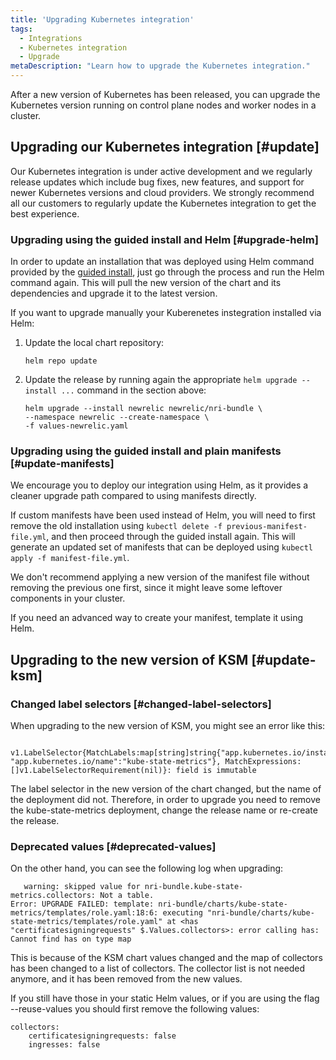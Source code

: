 ```yaml
---
title: 'Upgrading Kubernetes integration'
tags:
  - Integrations
  - Kubernetes integration
  - Upgrade
metaDescription: "Learn how to upgrade the Kubernetes integration."
---
```


After a new version of Kubernetes has been released, you can upgrade the Kubernetes version running on control plane nodes and worker nodes in a cluster.

## Upgrading our Kubernetes integration [#update]

Our Kubernetes integration is under active development and we regularly release updates which include bug fixes, new features, and support for newer Kubernetes versions and cloud providers. We strongly recommend all our customers to regularly update the Kubernetes integration to get the best experience.

### Upgrading using the guided install and Helm [#upgrade-helm]

In order to update an installation that was deployed using Helm command provided by the [guided install](https://one.newrelic.com/nr1-core?state=51fbbd48-c8ca-ead9-bb90-af96e18d82a7), just go through the process and run the Helm command again. This will pull the new version of the chart and its dependencies and upgrade it to the latest version.

If you want to upgrade manually your Kuberenetes instegration installed via Helm:

1. Update the local chart repository:

   ```shell
   helm repo update
   ```

2. Update the release by running again the appropriate `helm upgrade --install ...` command in the section above:

   ```shell
   helm upgrade --install newrelic newrelic/nri-bundle \
   --namespace newrelic --create-namespace \
   -f values-newrelic.yaml
   ```

### Upgrading using the guided install and plain manifests [#update-manifests]

<Callout variant="tip">
   We encourage you to deploy our integration using Helm, as it provides a cleaner upgrade path compared to using manifests directly.
</Callout>

If custom manifests have been used instead of Helm, you will need to first remove the old installation using `kubectl delete -f previous-manifest-file.yml`, and then proceed through the guided install again. This will generate an updated set of manifests that can be deployed using `kubectl apply -f manifest-file.yml`.

We don't recommend applying a new version of the manifest file without removing the previous one first, since it might leave some leftover components in your cluster.

If you need an advanced way to create your manifest, template it using Helm.

## Upgrading to the new version of KSM [#update-ksm]

### Changed label selectors [#changed-label-selectors]

When upgrading to the new version of KSM, you might see an error like this:
```shell
   v1.LabelSelector{MatchLabels:map[string]string{"app.kubernetes.io/instance":"newrelic", "app.kubernetes.io/name":"kube-state-metrics"}, MatchExpressions:[]v1.LabelSelectorRequirement(nil)}: field is immutable
   ```
The label selector in the new version of the chart changed, but the name of the deployment did not. Therefore, in order to upgrade you need to remove the kube-state-metrics deployment, change the release name or re-create the release.

### Deprecated values [#deprecated-values]
On the other hand, you can see the following log when upgrading:
```shell
   warning: skipped value for nri-bundle.kube-state-metrics.collectors: Not a table.
Error: UPGRADE FAILED: template: nri-bundle/charts/kube-state-metrics/templates/role.yaml:18:6: executing "nri-bundle/charts/kube-state-metrics/templates/role.yaml" at <has "certificatesigningrequests" $.Values.collectors>: error calling has: Cannot find has on type map
   ```
This is because of the KSM chart values changed and the map of collectors has been changed to a list of collectors.
The collector list is not needed anymore, and it has been removed from the new values.

If you still have those in your static Helm values, or if you are using the flag --reuse-values you should first remove the following values:
```
collectors:
    certificatesigningrequests: false
    ingresses: false
```